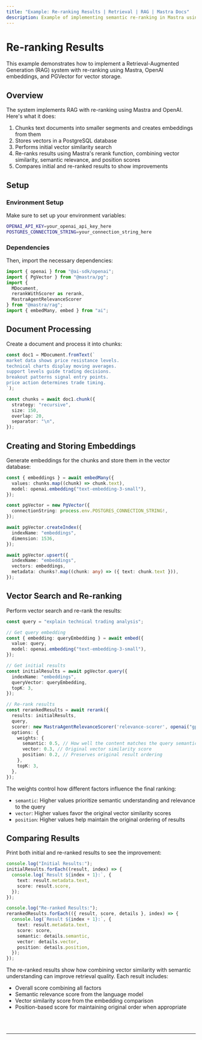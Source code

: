 ---
title: "Example: Re-ranking Results | Retrieval | RAG | Mastra Docs"
description: Example of implementing semantic re-ranking in Mastra using OpenAI embeddings and PGVector for vector storage.
---


# Re-ranking Results

This example demonstrates how to implement a Retrieval-Augmented Generation (RAG) system with re-ranking using Mastra, OpenAI embeddings, and PGVector for vector storage.

## Overview

The system implements RAG with re-ranking using Mastra and OpenAI. Here's what it does:

1. Chunks text documents into smaller segments and creates embeddings from them
2. Stores vectors in a PostgreSQL database
3. Performs initial vector similarity search
4. Re-ranks results using Mastra's rerank function, combining vector similarity, semantic relevance, and position scores
5. Compares initial and re-ranked results to show improvements

## Setup

### Environment Setup

Make sure to set up your environment variables:

```bash filename=".env"
OPENAI_API_KEY=your_openai_api_key_here
POSTGRES_CONNECTION_STRING=your_connection_string_here
```

### Dependencies

Then, import the necessary dependencies:

```typescript copy showLineNumbers filename="src/index.ts"
import { openai } from "@ai-sdk/openai";
import { PgVector } from "@mastra/pg";
import { 
  MDocument, 
  rerankWithScorer as rerank, 
  MastraAgentRelevanceScorer 
} from "@mastra/rag";
import { embedMany, embed } from "ai";
```

## Document Processing

Create a document and process it into chunks:

```typescript copy showLineNumbers{7} filename="src/index.ts"
const doc1 = MDocument.fromText(`
market data shows price resistance levels.
technical charts display moving averages.
support levels guide trading decisions.
breakout patterns signal entry points.
price action determines trade timing.
`);

const chunks = await doc1.chunk({
  strategy: "recursive",
  size: 150,
  overlap: 20,
  separator: "\n",
});
```

## Creating and Storing Embeddings

Generate embeddings for the chunks and store them in the vector database:

```typescript copy showLineNumbers{36} filename="src/index.ts"
const { embeddings } = await embedMany({
  values: chunks.map((chunk) => chunk.text),
  model: openai.embedding("text-embedding-3-small"),
});

const pgVector = new PgVector({
  connectionString: process.env.POSTGRES_CONNECTION_STRING!,
});

await pgVector.createIndex({
  indexName: "embeddings",
  dimension: 1536,
});

await pgVector.upsert({
  indexName: "embeddings",
  vectors: embeddings,
  metadata: chunks?.map((chunk: any) => ({ text: chunk.text })),
});
```

## Vector Search and Re-ranking

Perform vector search and re-rank the results:

```typescript copy showLineNumbers{51} filename="src/index.ts"
const query = "explain technical trading analysis";

// Get query embedding
const { embedding: queryEmbedding } = await embed({
  value: query,
  model: openai.embedding("text-embedding-3-small"),
});

// Get initial results
const initialResults = await pgVector.query({
  indexName: "embeddings",
  queryVector: queryEmbedding,
  topK: 3,
});

// Re-rank results
const rerankedResults = await rerank({
  results: initialResults,
  query,
  scorer: new MastraAgentRelevanceScorer('relevance-scorer', openai("gpt-4o-mini")),
  options: {
    weights: {
      semantic: 0.5, // How well the content matches the query semantically
      vector: 0.3, // Original vector similarity score
      position: 0.2, // Preserves original result ordering
    },
    topK: 3,
  },
});
```

The weights control how different factors influence the final ranking:

- `semantic`: Higher values prioritize semantic understanding and relevance to the query
- `vector`: Higher values favor the original vector similarity scores
- `position`: Higher values help maintain the original ordering of results

## Comparing Results

Print both initial and re-ranked results to see the improvement:

```typescript copy showLineNumbers{72} filename="src/index.ts"
console.log("Initial Results:");
initialResults.forEach((result, index) => {
  console.log(`Result ${index + 1}:`, {
    text: result.metadata.text,
    score: result.score,
  });
});

console.log("Re-ranked Results:");
rerankedResults.forEach(({ result, score, details }, index) => {
  console.log(`Result ${index + 1}:`, {
    text: result.metadata.text,
    score: score,
    semantic: details.semantic,
    vector: details.vector,
    position: details.position,
  });
});
```

The re-ranked results show how combining vector similarity with semantic understanding can improve retrieval quality. Each result includes:

- Overall score combining all factors
- Semantic relevance score from the language model
- Vector similarity score from the embedding comparison
- Position-based score for maintaining original order when appropriate

<br />
<br />
<hr className="dark:border-[#404040] border-gray-300" />
<br />
<br />
<GithubLink
  link={
    "https://github.com/mastra-ai/mastra/blob/main/examples/basics/rag/rerank"
  }
/>
